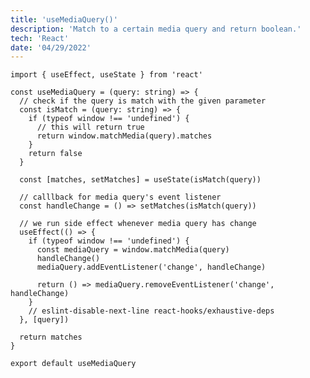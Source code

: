 ```yaml
---
title: 'useMediaQuery()'
description: 'Match to a certain media query and return boolean.'
tech: 'React'
date: '04/29/2022'
---
```


```tsx
import { useEffect, useState } from 'react'

const useMediaQuery = (query: string) => {
  // check if the query is match with the given parameter
  const isMatch = (query: string) => {
    if (typeof window !== 'undefined') {
      // this will return true
      return window.matchMedia(query).matches
    }
    return false
  }

  const [matches, setMatches] = useState(isMatch(query))

  // calllback for media query's event listener
  const handleChange = () => setMatches(isMatch(query))

  // we run side effect whenever media query has change
  useEffect(() => {
    if (typeof window !== 'undefined') {
      const mediaQuery = window.matchMedia(query)
      handleChange()
      mediaQuery.addEventListener('change', handleChange)

      return () => mediaQuery.removeEventListener('change', handleChange)
    }
    // eslint-disable-next-line react-hooks/exhaustive-deps
  }, [query])

  return matches
}

export default useMediaQuery
```
